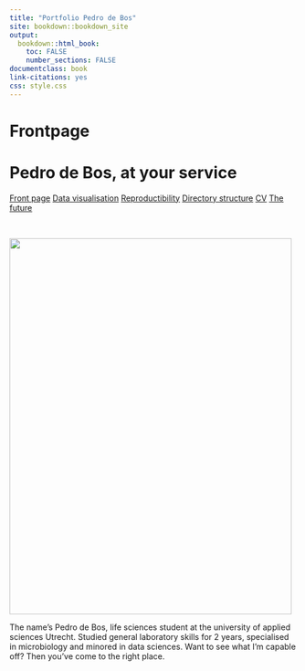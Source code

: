 ```yaml
--- 
title: "Portfolio Pedro de Bos"
site: bookdown::bookdown_site
output: 
  bookdown::html_book:
    toc: FALSE
    number_sections: FALSE
documentclass: book
link-citations: yes
css: style.css
---
```

# Frontpage
<body id="start">
<div class="header">
  <h1>Pedro de Bos, at your service</h1>
</div>   

<div class="topnav">
  <a href='index.html#frontpage'>Front page</a>
  <a href='data-visualisation.html#data-visualisation'>Data visualisation</a>
  <a href='reproductibility.html#Reproductibility'>Reproductibility</a>
  <a href='sorting-directories.html#sorting-directories'>Directory structure</a>
  <a href='cv.html#cv'>CV</a>
  <a href='plan-for-future.html#plan-for-future'>The future</a>
</div>
&nbsp;

<img src="./images/DonkereZonnePedro.png" class="center" style="width:494px;height:659px">

The name's Pedro de Bos, life sciences student at the university of applied sciences Utrecht. Studied general laboratory skills for 2 years, specialised in     microbiology and minored in data sciences. Want to see what I'm capable off? Then you've come to the right place.

</body>
